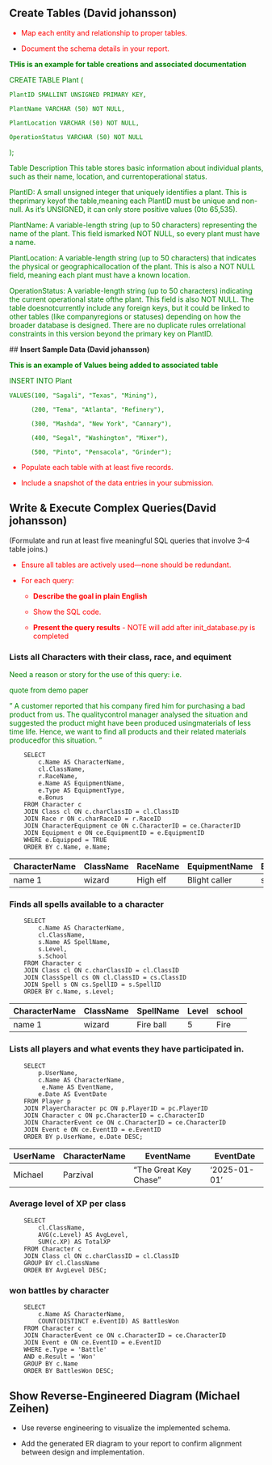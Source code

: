 
## **Create Tables (David johansson)**

<font color="red">

  - Map each entity and relationship to proper tables.

  - Document the schema details in your report.
</font>

<font color="green">

**THis is an example for table creations
and associated documentation**

  CREATE TABLE Plant (

    PlantID SMALLINT UNSIGNED PRIMARY KEY,

    PlantName VARCHAR (50) NOT NULL,

    PlantLocation VARCHAR (50) NOT NULL,

    OperationStatus VARCHAR (50) NOT NULL

  );

Table Description
This table stores basic information about individual plants, such as their name, location, and currentoperational status.

PlantID: A small unsigned integer that uniquely identifies a plant. This is theprimary keyof the table,meaning each PlantID must be unique and non-null. As it's UNSIGNED, it can only store positive values (0to 65,535).

PlantName: A variable-length string (up to 50 characters) representing the name of the plant. This field ismarked NOT NULL, so every plant must have a name.

PlantLocation: A variable-length string (up to 50 characters) that indicates the physical or geographicallocation of the plant. This is also a NOT NULL field, meaning each plant must have a known location.

OperationStatus: A variable-length string (up to 50 characters) indicating the current operational state ofthe plant. This field is also NOT NULL.
The table doesnotcurrently include any foreign keys, but it could be linked to other tables (like companyregions or statuses) depending on how the broader database is designed. There are no duplicate rules orrelational constraints in this version beyond the primary key on PlantID.

</font>
## **Insert Sample Data (David johansson)**

<font color="green">

**This is an example of Values being added to associated table**

  INSERT INTO Plant

    VALUES(100, "Sagali", "Texas", "Mining"),

          (200, "Tema", "Atlanta", "Refinery"),

          (300, "Mashda", "New York", "Cannary"),

          (400, "Segal", "Washington", "Mixer"),

          (500, "Pinto", "Pensacola", "Grinder");

</font>

<font color="red">

  - Populate each table with at least five records.

  - Include a snapshot of the data entries in your submission.

</font>

## **Write & Execute Complex Queries(David johansson)**

(Formulate and run at least five meaningful SQL queries that involve 3–4 table joins.)

<font color="red">

* Ensure all tables are actively used—none should be redundant.

* For each query:

     + **Describe the goal in plain English**

     + Show the SQL code.

     + **Present the query results** - NOTE will add after init_database.py is completed

</font>

### Lists all Characters with their class, race, and equiment


<font color="green">

Need a reason or story for the use of this query: i.e.

quote from demo paper

"
A customer reported that his company fired him for purchasing a bad product from us. The qualitycontrol manager analysed the situation and suggested the product might have been produced usingmaterials of less time life. Hence, we want to find all products and their related materials producedfor this situation.
"

</font>

```
    SELECT 
        c.Name AS CharacterName,
        cl.ClassName,
        r.RaceName,
        e.Name AS EquipmentName,
        e.Type AS EquipmentType,
        e.Bonus
    FROM Character c
    JOIN Class cl ON c.charClassID = cl.ClassID
    JOIN Race r ON c.charRaceID = r.RaceID
    JOIN CharacterEquipment ce ON c.CharacterID = ce.CharacterID
    JOIN Equipment e ON ce.EquipmentID = e.EquipmentID
    WHERE e.Equipped = TRUE
    ORDER BY c.Name, e.Name;
```

| CharacterName | ClassName | RaceName |EquipmentName | EquipmentType  | Bonus                         |
|---------------|-----------|----------|--------------|----------------|-------------------------------|
| name 1        |  wizard   | High elf | Blight caller| sword          |None                           |

### Finds all spells available to a character 

```
    SELECT 
        c.Name AS CharacterName,
        cl.ClassName,
        s.Name AS SpellName,
        s.Level,
        s.School
    FROM Character c
    JOIN Class cl ON c.charClassID = cl.ClassID
    JOIN ClassSpell cs ON cl.ClassID = cs.ClassID
    JOIN Spell s ON cs.SpellID = s.SpellID
    ORDER BY c.Name, s.Level;
```

| CharacterName | ClassName | SpellName |Level | school     |
|---------------|-----------|-----------|------|------------|
| name 1        |  wizard   | Fire ball |  5 | Fire         |                  


### Lists all players and what events they have participated in.

```
    SELECT
        p.UserName,
        c.Name AS CharacterName,
         e.Name AS EventName,
        e.Date AS EventDate
    FROM Player p
    JOIN PlayerCharacter pc ON p.PlayerID = pc.PlayerID
    JOIN Character c ON pc.CharacterID = c.CharacterID
    JOIN CharacterEvent ce ON c.CharacterID = ce.CharacterID
    JOIN Event e ON ce.EventID = e.EventID
    ORDER BY p.UserName, e.Date DESC;
```

| UserName | CharacterName |EventName |EventDate |
|----------|-----------|-----------------------|---------------|
| Michael  |  Parzival | "The Great Key Chase" |  '2025-01-01' |      

### Average level of XP per class

```
    SELECT
        cl.ClassName,
        AVG(c.Level) AS AvgLevel,
        SUM(c.XP) AS TotalXP
    FROM Character c
    JOIN Class cl ON c.charClassID = cl.ClassID
    GROUP BY cl.ClassName
    ORDER BY AvgLevel DESC;
```

### won battles by character

```
    SELECT
        c.Name AS CharacterName,
        COUNT(DISTINCT e.EventID) AS BattlesWon
    FROM Character c
    JOIN CharacterEvent ce ON c.CharacterID = ce.CharacterID
    JOIN Event e ON ce.EventID = e.EventID
    WHERE e.Type = 'Battle'
    AND e.Result = 'Won'
    GROUP BY c.Name
    ORDER BY BattlesWon DESC;

```

## **Show Reverse-Engineered Diagram (Michael Zeihen) **

  - Use reverse engineering to visualize the implemented schema.

  - Add the generated ER diagram to your report to confirm alignment between design and implementation.

